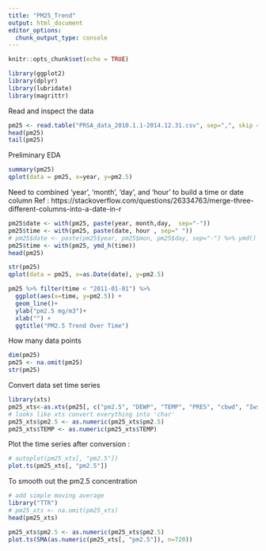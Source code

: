 ---
title: "PM25_Trend"
output: html_document
editor_options: 
  chunk_output_type: console
---

```{r setup, include=FALSE}
knitr::opts_chunk$set(echo = TRUE)
```
```{r}
library(ggplot2)
library(dplyr)
library(lubridate)
library(magrittr)

```

Read and inspect the data
```{r}
pm25 <- read.table("PRSA_data_2010.1.1-2014.12.31.csv", sep=",", skip = 0,  header = T)
head(pm25)
tail(pm25)
```
Preliminary EDA
```{r}
summary(pm25)
qplot(data = pm25, x=year, y=pm2.5)
```
Need to combined 'year', 'month', 'day', and 'hour' to build a time or date column 
Ref : https://stackoverflow.com/questions/26334763/merge-three-different-columns-into-a-date-in-r
```{r}
pm25$date <- with(pm25, paste(year, month,day,  sep="-"))
pm25$time <- with(pm25, paste(date, hour , sep=" "))
# pm25$date <- paste(pm25$year, pm25$mon, pm25$day, sep="-") %>% ymd() %>% as.Date()
pm25$time <- with(pm25, ymd_h(time))
head(pm25)
```
```{r}
str(pm25)
qplot(data = pm25, x=as.Date(date), y=pm2.5)
```
```{r}
pm25 %>% filter(time < "2011-01-01") %>%
  ggplot(aes(x=time, y=pm2.5)) +
  geom_line()+
  ylab("pm2.5 mg/m3")+
  xlab("") + 
  ggtitle("PM2.5 Trend Over Time")
```
How many data points
```{r}
dim(pm25)
pm25 <- na.omit(pm25)
str(pm25)
```
Convert data set time series
```{r}
library(xts)
pm25_xts<-as.xts(pm25[, c("pm2.5", "DEWP", "TEMP", "PRES", "cbwd", "Iws", "Is", "Ir")], order.by=pm25$time)
# looks like xts convert everything into 'char'
pm25_xts$pm2.5 <- as.numeric(pm25_xts$pm2.5)
pm25_xts$TEMP <- as.numeric(pm25_xts$TEMP)
```
Plot the time series after conversion :
```{r}
# autoplot(pm25_xts[, "pm2.5"])
plot.ts(pm25_xts[, "pm2.5"])
```
To smooth out the pm2.5 concentration
```{r}
# add simple moving average
library("TTR")
# pm25_xts <- na.omit(pm25_xts)
head(pm25_xts)

pm25_xts$pm2.5 <- as.numeric(pm25_xts$pm2.5)
plot.ts(SMA(as.numeric(pm25_xts[, "pm2.5"]), n=720))
```

